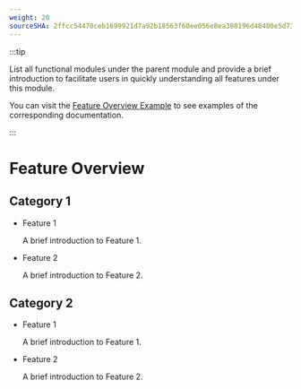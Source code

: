 ```yaml
---
weight: 20
sourceSHA: 2ffcc54470ceb1699921d7a92b18563f60ee056e8ea380196d48400e5d732f6b
---
```


:::tip

List all functional modules under the parent module and provide a brief introduction to facilitate users in quickly understanding all features under this module.

You can visit the [Feature Overview Example](https://product-doc-guide.alauda.cn/template/features_overview/example.html) to see examples of the corresponding documentation.

:::

# Feature Overview

## Category 1

- Feature 1

  A brief introduction to Feature 1.

- Feature 2

  A brief introduction to Feature 2.

## Category 2

- Feature 1

  A brief introduction to Feature 1.

- Feature 2

  A brief introduction to Feature 2.
